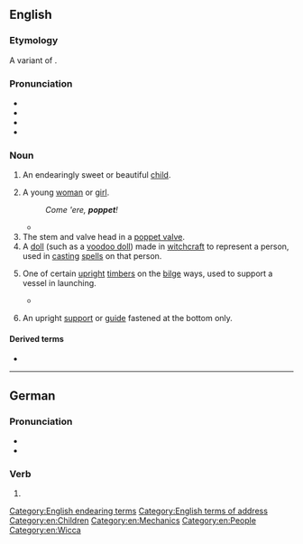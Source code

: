 ==English==

===Etymology===
{{root|en|ine-pro|*peh₂w-}}
A variant of {{m|en|puppet}}.

===Pronunciation===
* {{IPA|en|/ˈpɒ.pɪt/}}
* {{audio|en|LL-Q1860 (eng)-Vealhurl-poppet.wav |Audio (UK)}}
* {{rhymes|en|ɒpɪt|s=2}}
* {{hyphenation|en|pop|pet}}

===Noun===
{{en-noun}}

# {{lb|en|informal|term of endearment}} An endearingly sweet or beautiful [[child]].
# {{lb|en|informal|term of endearment}} A young [[woman]] or [[girl]].
#: ''Come 'ere, '''poppet'''!''
#* {{quote-book|1=en|year=1891|author={{w|Thomas Hardy}}|title={{w|Tess of the d'Urbervilles}}|publisher=James R. Osgood, McIlvaine and Co.|location=London|volume=1|page=32|passage=Y'll be fess enough, my '''poppet''', when th'st know!"}}
# The stem and valve head in a [[poppet valve]].
# A [[doll]] (such as a [[voodoo doll]]) made in [[witchcraft]] to represent a person, used in [[cast]]ing [[spell]]s on that person.
# {{lb|en|nautical}} One of certain [[upright]] [[timber]]s on the [[bilge]] ways, used to support a vessel in launching.
#*{{quote-book|en|1960||Submarine Torpedo Tubes|passage=After passing through the '''poppet''' valve, the impulse air and water flows through a '''poppet''' discharge stop valve and then through a discharge pipe to the '''poppet''' drain tank or bilge}}
# {{lb|en|engineering}} An upright [[support]] or [[guide]] fastened at the bottom only.

====Derived terms====
* {{l|en|poppet valve}}

[[Category:English endearing terms]]
[[Category:English terms of address]]
[[Category:en:Children]]
[[Category:en:Mechanics]]
[[Category:en:People]]
[[Category:en:Wicca]]

----

==German==

===Pronunciation===
* {{IPA|de|/ˈpɔpət/}}
* {{audio|de|De-poppet.ogg|Audio}}

===Verb===
{{head|de|verb form}}

# {{verb form of|de|poppen||2|p|sub|I}}